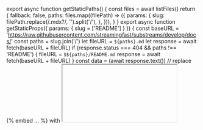 
export async function getStaticPaths() {
  const files = await listFiles()
  return {
    fallback: false,
    paths: files.map((filePath) => ({
      params: {
        slug: filePath.replace(/\.mdx?/, '').split('/'),
      },
    })),
  }
}
export async function getStaticProps({ params: { slug = ['README'] } }) {
  const baseURL = 'https://raw.githubusercontent.com/streamingfast/substreams/develop/docs/'
  const paths = slug.join('/')
  let fileURL = `${paths}.md`
  let response = await fetch(baseURL + fileURL)
  if (response.status === 404 && paths !== 'README') {
    fileURL = `$${paths}/README.md`
    response = await fetch(baseURL + fileURL)
  }
  const data = (await response.text())
    // replace {% embed ... %} with <iframe />
    .replaceAll(
      /{%\s+embed\s+url="(.*?)"\s+%}/g,
      (...m) =>
        `<iframe src="${m[1].replace(
          // we need enhance YouTube links, otherwise they will be not loaded in iframe
          'youtube.com/watch?v=',
          'youtube.com/embed/'
        )}" style={{aspectRatio: 16/9, width: '100%'}}/>`
    )
    // remove gitbook {% ... %} elements
    .replaceAll(/{%.*?%}/g, '')
    // close img tags only if he doesn't point to .gitbook
    .replaceAll(/<img(.*?)>/g, (...m) => (m[1].includes('src=".gitbook') ? '' : `<img${m[1]}/>`))
    // fixes http://localhost:3000/en/substreams/reference-and-specs/authentication/
    .replaceAll('<pre class="language-bash" data-overflow="wrap"><code class="lang-bash">', '```bash\n')
    // fixes http://localhost:3000/en/substreams/developers-guide/modules/inputs/
    .replaceAll('<pre class="language-yaml" data-title="manifest excerpt"><code class="lang-yaml">', '```yaml\n')
    .replaceAll('</code></pre>', '```')
  const mdx = await buildDynamicMDX(data, {
    mdxOptions: {
      format: paths.endsWith('/change-log') ? 'md' : 'mdx',
      remarkPlugins: [
        () => (tree, _file, done) => {
          // enhance links
          visit(tree, 'link', (node) => {
            if (node.url.startsWith('./')) {
              node.url = node.url.slice(2)
            }
            if (node.url.startsWith('/')) {
              // (foo)[/foo/bar]
              node.url = node.url.replace('/', '/substreams/')
            } else if (!node.url.includes('/') && node.url.endsWith('.md')) {
              // (foo)[foo.md]
              node.url = [...slug.slice(0, -1), node.url].join('/')
            }
          })
          done()
        },
      ],
    },
    codeHighlight: false,
  })
  return {
    props: {
      ...mdx,
      __nextra_pageMap: await getPageMap('en'),
      hideLocaleSwitcher: true,
      remoteFilePath: `https://github.com/streamingfast/substreams/tree/develop/docs/${fileURL}`,
    },
  }
}

<RemoteContent />
